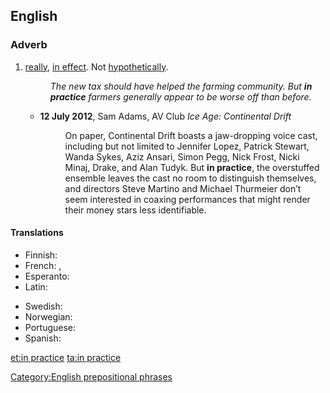 ==English==

===Adverb===
{{en-adv|-}}

# [[really]], [[in effect]]. Not [[hypothetically]].
#: ''The new tax should have helped the farming community. But '''in practice''' farmers generally appear to be worse off than before.''
#* '''12 July 2012''', Sam Adams, AV Club ''Ice Age: Continental Drift''
#*: On paper, Continental Drift boasts a jaw-dropping voice cast, including but not limited to Jennifer Lopez, Patrick Stewart, Wanda Sykes, Aziz Ansari, Simon Pegg, Nick Frost, Nicki Minaj, Drake, and Alan Tudyk. But '''in practice''', the overstuffed ensemble leaves the cast no room to distinguish themselves, and directors Steve Martino and Michael Thurmeier don’t seem interested in coaxing performances that might render their money stars less identifiable.

====Translations====
{{trans-top|really, in effect}}
* Finnish: {{t+|fi|käytännössä}}
* French: {{t+|fr|pratiquement}}, {{t+|fr|en pratique}}
* Esperanto: {{t|eo|praktike}}
* Latin: {{t|la|in actu}}
{{trans-mid}}
* Swedish: {{t|sv|i praktiken}}
* Norwegian: {{t|no|i praksis}}
* Portuguese: {{t|pt|na prática}}
* Spanish: {{t|es|en la práctica}}
{{trans-bottom}}

[[Category:English prepositional phrases]]

[[et:in practice]]
[[ta:in practice]]
